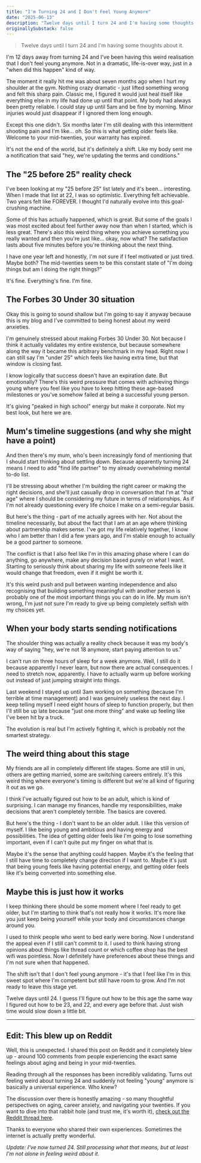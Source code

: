 ```yaml
---
title: "I'm Turning 24 and I Don't Feel Young Anymore"
date: "2025-06-13"
description: "Twelve days until I turn 24 and I'm having some thoughts about it."
originallySubstack: false
---
```


> Twelve days until I turn 24 and I'm having some thoughts about it.

I'm 12 days away from turning 24 and I've been having this weird realisation that I don't feel young anymore. Not in a dramatic, life-is-over way, just in a "when did this happen" kind of way.

The moment it really hit me was about seven months ago when I hurt my shoulder at the gym. Nothing crazy dramatic - just lifted something wrong and felt this sharp pain. Classic me, I figured it would just heal itself like everything else in my life had done up until that point. My body had always been pretty reliable. I could stay up until 5am and be fine by morning. Minor injuries would just disappear if I ignored them long enough.

Except this one didn't. Six months later I'm still dealing with this intermittent shooting pain and I'm like... oh. So this is what getting older feels like. Welcome to your mid-twenties, your warranty has expired.

It's not the end of the world, but it's definitely a shift. Like my body sent me a notification that said "hey, we're updating the terms and conditions."

## The "25 before 25" reality check

I've been looking at my "25 before 25" list lately and it's been... interesting. When I made that list at 22, I was so optimistic. Everything felt achievable. Two years felt like FOREVER. I thought I'd naturally evolve into this goal-crushing machine.

Some of this has actually happened, which is great. But some of the goals I was most excited about feel further away now than when I started, which is less great. There's also this weird thing where you achieve something you really wanted and then you're just like... okay, now what? The satisfaction lasts about five minutes before you're thinking about the next thing.

I have one year left and honestly, I'm not sure if I feel motivated or just tired. Maybe both? The mid-twenties seem to be this constant state of "I'm doing things but am I doing the right things?"

It's fine. Everything's fine. I'm fine.

## The Forbes 30 Under 30 situation

Okay this is going to sound shallow but I'm going to say it anyway because this is my blog and I've committed to being honest about my weird anxieties.

I'm genuinely stressed about making Forbes 30 Under 30. Not because I think it actually validates my entire existence, but because somewhere along the way it became this arbitrary benchmark in my head. Right now I can still say I'm "under 25" which feels like having extra time, but that window is closing fast.

I know logically that success doesn't have an expiration date. But emotionally? There's this weird pressure that comes with achieving things young where you feel like you have to keep hitting these age-based milestones or you've somehow failed at being a successful young person.

It's giving "peaked in high school" energy but make it corporate. Not my best look, but here we are.

## Mum's timeline suggestions (and why she might have a point)

And then there's my mum, who's been increasingly fond of mentioning that I should start thinking about settling down. Because apparently turning 24 means I need to add "find life partner" to my already overwhelming mental to-do list.

I'll be stressing about whether I'm building the right career or making the right decisions, and she'll just casually drop in conversation that I'm at "that age" where I should be considering my future in terms of relationships. As if I'm not already questioning every life choice I make on a semi-regular basis.

But here's the thing - part of me actually agrees with her. Not about the timeline necessarily, but about the fact that I am at an age where thinking about partnership makes sense. I've got my life relatively together, I know who I am better than I did a few years ago, and I'm stable enough to actually be a good partner to someone.

The conflict is that I also feel like I'm in this amazing phase where I can do anything, go anywhere, make any decision based purely on what I want. Starting to seriously think about sharing my life with someone feels like it would change that freedom, even if it might be worth it.

It's this weird push and pull between wanting independence and also recognising that building something meaningful with another person is probably one of the most important things you can do in life. My mum isn't wrong, I'm just not sure I'm ready to give up being completely selfish with my choices yet.

## When your body starts sending notifications

The shoulder thing was actually a reality check because it was my body's way of saying "hey, we're not 18 anymore, start paying attention to us."

I can't run on three hours of sleep for a week anymore. Well, I still do it because apparently I never learn, but now there are actual consequences. I need to stretch now, apparently. I have to actually warm up before working out instead of just jumping straight into things.

Last weekend I stayed up until 3am working on something (because I'm terrible at time management) and I was genuinely useless the next day. I keep telling myself I need eight hours of sleep to function properly, but then I'll still be up late because "just one more thing" and wake up feeling like I've been hit by a truck.

The evolution is real but I'm actively fighting it, which is probably not the smartest strategy.

## The weird thing about this stage

My friends are all in completely different life stages. Some are still in uni, others are getting married, some are switching careers entirely. It's this weird thing where everyone's timing is different but we're all kind of figuring it out as we go.

I think I've actually figured out how to be an adult, which is kind of surprising. I can manage my finances, handle my responsibilities, make decisions that aren't completely terrible. The basics are covered.

But here's the thing - I don't want to be an older adult. I like this version of myself. I like being young and ambitious and having energy and possibilities. The idea of getting older feels like I'm going to lose something important, even if I can't quite put my finger on what that is.

Maybe it's the sense that anything could happen. Maybe it's the feeling that I still have time to completely change direction if I want to. Maybe it's just that being young feels like having potential energy, and getting older feels like it's being converted into something else.

## Maybe this is just how it works

I keep thinking there should be some moment where I feel ready to get older, but I'm starting to think that's not really how it works. It's more like you just keep being yourself while your body and circumstances change around you.

I used to think people who went to bed early were boring. Now I understand the appeal even if I still can't commit to it. I used to think having strong opinions about things like thread count or which coffee shop has the best wifi was pointless. Now I definitely have preferences about these things and I'm not sure when that happened.

The shift isn't that I don't feel young anymore - it's that I feel like I'm in this sweet spot where I'm competent but still have room to grow. And I'm not ready to leave this stage yet.

Twelve days until 24. I guess I'll figure out how to be this age the same way I figured out how to be 23, and 22, and every age before that. Just wish time would slow down a little bit.

---

## Edit: This blew up on Reddit

Well, this is unexpected. I shared this post on Reddit and it completely blew up - around 100 comments from people experiencing the exact same feelings about aging and being in your mid-twenties. 

Reading through all the responses has been incredibly validating. Turns out feeling weird about turning 24 and suddenly not feeling "young" anymore is basically a universal experience. Who knew?

The discussion over there is honestly amazing - so many thoughtful perspectives on aging, career anxiety, and navigating your twenties. If you want to dive into that rabbit hole (and trust me, it's worth it), [check out the Reddit thread here](https://www.reddit.com/r/GenZ/comments/1lajyht/just_turned_24_and_having_feelings_about_not/).

Thanks to everyone who shared their own experiences. Sometimes the internet is actually pretty wonderful.

*Update: I've now turned 24. Still processing what that means, but at least I'm not alone in feeling weird about it.*